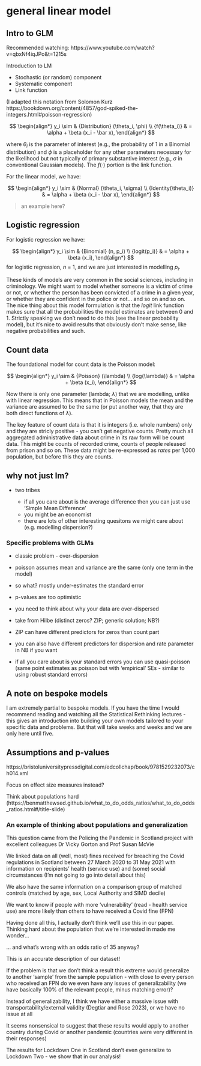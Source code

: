 # general linear model

## Intro to GLM

Recommended watching: https://www.youtube.com/watch?v=qbxNf4iqJPo&t=1215s

Introduction to LM

- Stochastic (or random) component
- Systematic component
- Link function

(I adapted this notation from Solomon Kurz https://bookdown.org/content/4857/god-spiked-the-integers.html#poisson-regression)

$$
\begin{align*}
y_i \sim & {Distribution} (\theta_i, \phi) \\
{f(\theta_i)} & = \alpha + \beta (x_i - \bar x),
\end{align*}
$$

where $\theta_i$ is the parameter of interest (e.g., the probability of 1 in a Binomial distribution) and $\phi$ is a placeholder for any other parameters necessary for the likelihood but not typically of primary substantive interest (e.g., $\sigma$ in conventional Gaussian models). The $f(\cdot)$ portion is the link function.

For the linear model, we have:

$$
\begin{align*}
y_i \sim & {Normal} (\theta_i, \sigma) \\
{Identity(\theta_i)} & = \alpha + \beta (x_i - \bar x),
\end{align*}
$$

> an example here?



## Logistic regression

For logistic regression we have:

$$
\begin{align*}
y_i \sim & {Binomial} (n, p_i) \\
{logit(p_i)} & = \alpha + \beta (x_i),
\end{align*}
$$
for logistic regression, $n$ = 1, and we are just interested in modelling $p_i$.

These kinds of models are very common in the social sciences, including in criminology. We might want to model whether someone is a victim of crime or not, or whether the person has been convicted of a crime in a given year, or whether they are confident in the police or not... and so on and so on. The nice thing about this model formulation is that the ${logit}$ link function makes sure that all the probabilities the model estimates are between 0 and 1. Strictly speaking we don't need to do this (see the linear probability model), but it's nice to avoid results that obviously don't make sense, like negative probabilities and such.

## Count data

The foundational model for count data is the Poisson model:

$$
\begin{align*}
y_i \sim & {Poisson} (\lambda) \\
{log(\lambda)} & = \alpha + \beta (x_i),
\end{align*}
$$

Now there is only one parameter (lambda; $\lambda$) that we are modelling, unlike with linear regression. This means that in Poisson models the mean and the variance are assumed to be the same (or put another way, that they are both direct functions of $\lambda$).


The key feature of count data is that it is integers (i.e. whole numbers) only and they are stricly positive - you can't get negative counts. Pretty much all aggregated administrative data about crime in its raw form will be count data. This might be counts of recorded crime, counts of people released from prison and so on. These data might be re-expressed as _rates_ per 1,000 population, but before this they are counts.


##  why not just lm?

-   two tribes

    -   if all you care about is the average difference then you can just use 'Simple Mean Difference'
    -   you might be an economist
    -   there are lots of other interesting quesitons we might care about (e.g. modelling dispersion?)


### Specific problems with GLMs

-   classic problem - over-dispersion

-   poisson assumes mean and variance are the same (only one term in the model)

-   so what? mostly under-estimates the standard error

-   p-values are too optimistic

-   you need to think about why your data are over-dispersed

-   take from Hilbe (distinct zeros? ZIP; generic solution; NB?)

-   ZIP can have different predictors for zeros than count part

-   you can also have different predictors for dispersion and rate parameter in NB if you want

-   if all you care about is your standard errors you can use quasi-poisson (same point estimates as poisson but with 'empirical' SEs - similar to using robust standard errors)

## A note on bespoke models

I am extremely partial to bespoke models. If you have the time I would recommend reading and watching all the Statistical Rethinking lectures - this gives an introduction into building your own models tailored to your specific data and problems. But that will take weeks and weeks and we are only here until five.

## Assumptions and p-values

https://bristoluniversitypressdigital.com/edcollchap/book/9781529232073/ch014.xml

Focus on effect size measures instead?

Think about populations hard (https://benmatthewsed.github.io/what_to_do_odds_ratios/what_to_do_odds_ratios.html#/title-slide)

### An example of thinking about populations and generalization

This question came from the Policing the Pandemic in Scotland project with excellent colleagues Dr Vicky Gorton and Prof Susan McVie

We linked data on all (well, most) fines received for breaching the Covid regulations in Scotland between 27 March 2020 to 31 May 2021 with information on recipients’ health (service use) and (some) social circumstances (I’m not going to go into detail about this)

We also have the same information on a comparison group of matched controls (matched by age, sex, Local Authority and SIMD decile)

We want to know if people with more ‘vulnerability’ (read - health service use) are more likely than others to have received a Covid fine (FPN)

Having done all this, I actually don’t think we’ll use this in our paper. Thinking hard about the population that we’re interested in made me wonder…

… and what’s wrong with an odds ratio of 35 anyway?

This is an accurate description of our dataset!

If the problem is that we don’t think a result this extreme would generalize to another ‘sample’ from the sample population - with close to every person who received an FPN do we even have any issues of generalizability (we have basically 100% of the relevant people, minus matching error)?

Instead of generalizability, I think we have either a massive issue with transportability/external validity (Degtiar and Rose 2023), or we have no issue at all

It seems nonsensical to suggest that these results would apply to another country during Covid or another pandemic (countries were very different in their responses)

The results for Lockdown One in Scotland don’t even generalize to Lockdown Two - we show that in our analysis!
